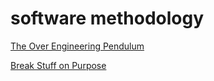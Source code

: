 # software methodology

[The Over Engineering Pendulum](https://threedots.tech/post/the-over-engineering-pendulum/?ref=dailydev)

[Break Stuff on Purpose](https://slack.engineering/break-stuff-on-purpose/)